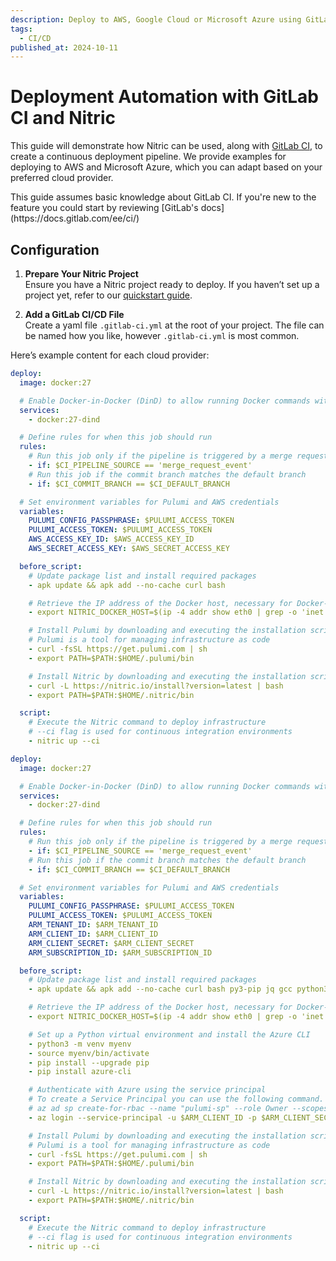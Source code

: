 ```yaml
---
description: Deploy to AWS, Google Cloud or Microsoft Azure using GitLab CI and the Nitric CLI
tags:
  - CI/CD
published_at: 2024-10-11
---
```


# Deployment Automation with GitLab CI and Nitric

This guide will demonstrate how Nitric can be used, along with [GitLab CI](https://docs.gitlab.com/ee/ci/), to create a continuous deployment pipeline. We provide examples for deploying to AWS and Microsoft Azure, which you can adapt based on your preferred cloud provider.

<Note>
  This guide assumes basic knowledge about GitLab CI. If you're new to the
  feature you could start by reviewing [GitLab's
  docs](https://docs.gitlab.com/ee/ci/)
</Note>

## Configuration

1. **Prepare Your Nitric Project**<br />
   Ensure you have a Nitric project ready to deploy. If you haven’t set up a project yet, refer to our [quickstart guide](/get-started/quickstart).

2. **Add a GitLab CI/CD File**<br />
   Create a yaml file `.gitlab-ci.yml` at the root of your project. The file can be named how you like, however `.gitlab-ci.yml` is most common.

Here’s example content for each cloud provider:

<Tabs>

<TabItem label="AWS">

```yaml title:.gitlab-ci.yml
deploy:
  image: docker:27

  # Enable Docker-in-Docker (DinD) to allow running Docker commands within the CI environment
  services:
    - docker:27-dind

  # Define rules for when this job should run
  rules:
    # Run this job only if the pipeline is triggered by a merge request event
    - if: $CI_PIPELINE_SOURCE == 'merge_request_event'
    # Run this job if the commit branch matches the default branch
    - if: $CI_COMMIT_BRANCH == $CI_DEFAULT_BRANCH

  # Set environment variables for Pulumi and AWS credentials
  variables:
    PULUMI_CONFIG_PASSPHRASE: $PULUMI_ACCESS_TOKEN
    PULUMI_ACCESS_TOKEN: $PULUMI_ACCESS_TOKEN
    AWS_ACCESS_KEY_ID: $AWS_ACCESS_KEY_ID
    AWS_SECRET_ACCESS_KEY: $AWS_SECRET_ACCESS_KEY

  before_script:
    # Update package list and install required packages
    - apk update && apk add --no-cache curl bash

    # Retrieve the IP address of the Docker host, necessary for Docker-in-Docker communication
    - export NITRIC_DOCKER_HOST=$(ip -4 addr show eth0 | grep -o 'inet [0-9\.]*' | awk '{print $2}')

    # Install Pulumi by downloading and executing the installation script
    # Pulumi is a tool for managing infrastructure as code
    - curl -fsSL https://get.pulumi.com | sh
    - export PATH=$PATH:$HOME/.pulumi/bin

    # Install Nitric by downloading and executing the installation script
    - curl -L https://nitric.io/install?version=latest | bash
    - export PATH=$PATH:$HOME/.nitric/bin

  script:
    # Execute the Nitric command to deploy infrastructure
    # --ci flag is used for continuous integration environments
    - nitric up --ci
```

</TabItem>

<TabItem label="Azure">

```yaml Azure title:.gitlab-ci.yml
deploy:
  image: docker:27

  # Enable Docker-in-Docker (DinD) to allow running Docker commands within the CI environment
  services:
    - docker:27-dind

  # Define rules for when this job should run
  rules:
    # Run this job only if the pipeline is triggered by a merge request event
    - if: $CI_PIPELINE_SOURCE == 'merge_request_event'
    # Run this job if the commit branch matches the default branch
    - if: $CI_COMMIT_BRANCH == $CI_DEFAULT_BRANCH

  # Set environment variables for Pulumi and AWS credentials
  variables:
    PULUMI_CONFIG_PASSPHRASE: $PULUMI_ACCESS_TOKEN
    PULUMI_ACCESS_TOKEN: $PULUMI_ACCESS_TOKEN
    ARM_TENANT_ID: $ARM_TENANT_ID
    ARM_CLIENT_ID: $ARM_CLIENT_ID
    ARM_CLIENT_SECRET: $ARM_CLIENT_SECRET
    ARM_SUBSCRIPTION_ID: $ARM_SUBSCRIPTION_ID

  before_script:
    # Update package list and install required packages
    - apk update && apk add --no-cache curl bash py3-pip jq gcc python3-dev musl-dev linux-headers libffi-dev openssl-dev cargo make

    # Retrieve the IP address of the Docker host, necessary for Docker-in-Docker communication
    - export NITRIC_DOCKER_HOST=$(ip -4 addr show eth0 | grep -o 'inet [0-9\.]*' | awk '{print $2}')

    # Set up a Python virtual environment and install the Azure CLI
    - python3 -m venv myenv
    - source myenv/bin/activate
    - pip install --upgrade pip
    - pip install azure-cli

    # Authenticate with Azure using the service principal
    # To create a Service Principal you can use the following command. You can also do this from the Azure console.
    # az ad sp create-for-rbac --name "pulumi-sp" --role Owner --scopes /subscriptions/{ARM_SUBSCRIPTION_ID}
    - az login --service-principal -u $ARM_CLIENT_ID -p $ARM_CLIENT_SECRET --tenant $ARM_TENANT_ID

    # Install Pulumi by downloading and executing the installation script
    # Pulumi is a tool for managing infrastructure as code
    - curl -fsSL https://get.pulumi.com | sh
    - export PATH=$PATH:$HOME/.pulumi/bin

    # Install Nitric by downloading and executing the installation script
    - curl -L https://nitric.io/install?version=latest | bash
    - export PATH=$PATH:$HOME/.nitric/bin

  script:
    # Execute the Nitric command to deploy infrastructure
    # --ci flag is used for continuous integration environments
    - nitric up --ci
```

</TabItem>

</Tabs>
